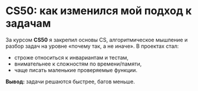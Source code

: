

# CS50: как изменился мой подход к задачам

За курсом **CS50** я закрепил основы CS, алгоритмическое мышление и разбор задач на уровне «почему так, а не иначе». В проектах стал:
- строже относиться к инвариантам и тестам,
- внимательнее к сложностям по времени/памяти,
- чаще писать маленькие проверяемые функции.

**Вывод:** задачи решаются быстрее, багов меньше.
